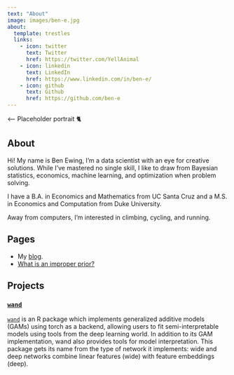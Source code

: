 ```yaml
---
text: "About"
image: images/ben-e.jpg
about:
  template: trestles
  links:
    - icon: twitter
      text: Twitter
      href: https://twitter.com/YellAnimal
    - icon: linkedin
      text: LinkedIn
      href: https://www.linkedin.com/in/ben-e/
    - icon: github
      text: Github
      href: https://github.com/ben-e
---
```


<---- Placeholder portrait 🐈

## About

Hi! My name is Ben Ewing, I'm a data scientist with an eye for creative solutions. While I've mastered no single skill, I like to draw from Bayesian statistics, economics, machine learning, and optimization when problem solving.

I have a B.A. in Economics and Mathematics from UC Santa Cruz and a M.S. in Economics and Computation from Duke University.

Away from computers, I'm interested in climbing, cycling, and running.

## Pages

* My [blog](blog.qmd).
* [What is an improper prior?](pages/what-is-an-improper-prior/index.qmd)

## Projects

### [`wand`](https://github.com/ben-e/wand)

[`wand`](https://github.com/ben-e/wand) is an R package which implements generalized additive models (GAMs) using torch as a backend, allowing users to fit semi-interpretable models using tools from the deep learning world. In addition to its GAM implementation, wand also provides tools for model interpretation. This package gets its name from the type of network it implements: wide and deep networks combine linear features (wide) with feature embeddings (deep).


